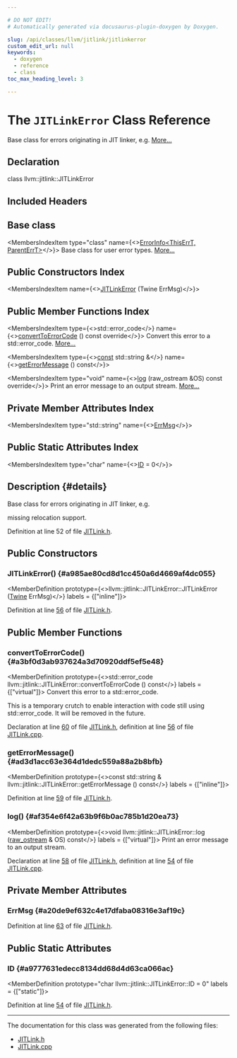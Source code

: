 ```yaml
---

# DO NOT EDIT!
# Automatically generated via docusaurus-plugin-doxygen by Doxygen.

slug: /api/classes/llvm/jitlink/jitlinkerror
custom_edit_url: null
keywords:
  - doxygen
  - reference
  - class
toc_max_heading_level: 3

---
```





# The `JITLinkError` Class Reference

<DoxygenPage pluginConfig={pluginConfig}>

Base class for errors originating in JIT linker, e.g. <a href="#details">More...</a>

## Declaration

<CodeBlock>class llvm::jitlink::JITLinkError</CodeBlock>

## Included Headers

<IncludesList>
<IncludesListItem
  filePath="llvm/ExecutionEngine/JITLink/JITLink.h"
  permalink="/docs/api/files/include/include/llvm/include/llvm/executionengine/include/llvm/executionengine/jitlink/jitlink-h"
  isLocal="true" />
</IncludesList>

## Base class

<MembersIndex>

<MembersIndexItem
  type="class"
  name={<><a href="/docs/api/classes/llvm/errorinfo">ErrorInfo&lt;ThisErrT, ParentErrT&gt;</a></>}>
Base class for user error types. <a href="/docs/api/classes/llvm/errorinfo/#details">More...</a>
</MembersIndexItem>

</MembersIndex>

## Public Constructors Index

<MembersIndex>

<MembersIndexItem
  name={<><a href="#a985ae80cd8d1cc450a6d4669af4dc055">JITLinkError</a> (Twine ErrMsg)</>}>
</MembersIndexItem>

</MembersIndex>

## Public Member Functions Index

<MembersIndex>

<MembersIndexItem
  type={<>std::error&#95;code</>}
  name={<><a href="#a3bf0d3ab937624a3d70920ddf5ef5e48">convertToErrorCode</a> () const override</>}>
Convert this error to a std::error&#95;code. <a href="#a3bf0d3ab937624a3d70920ddf5ef5e48">More...</a>
</MembersIndexItem>

<MembersIndexItem
  type={<><a href="/docs/api/files/lib/lib/target/lib/target/aarch64/aarch64promoteconstant-cpp/#a90f8350fecae261c25be85d38b451bff">const</a> std::string &amp;</>}
  name={<><a href="#ad3d1acc63e364d1dedc559a88a2b8bfb">getErrorMessage</a> () const</>}>
</MembersIndexItem>

<MembersIndexItem
  type="void"
  name={<><a href="#af354e6f42a63b9f6b0ac785b1d20ea73">log</a> (raw&#95;ostream &amp;OS) const override</>}>
Print an error message to an output stream. <a href="#af354e6f42a63b9f6b0ac785b1d20ea73">More...</a>
</MembersIndexItem>

</MembersIndex>

## Private Member Attributes Index

<MembersIndex>

<MembersIndexItem
  type="std::string"
  name={<><a href="#a20de9ef632c4e17dfaba08316e3af19c">ErrMsg</a></>}>
</MembersIndexItem>

</MembersIndex>

## Public Static Attributes Index

<MembersIndex>

<MembersIndexItem
  type="char"
  name={<><a href="#a9777631edecc8134dd68d4d63ca066ac">ID</a> = 0</>}>
</MembersIndexItem>

</MembersIndex>

## Description {#details}

Base class for errors originating in JIT linker, e.g.

missing relocation support.

Definition at line 52 of file <a href="/docs/api/files/include/include/llvm/include/llvm/executionengine/include/llvm/executionengine/jitlink/jitlink-h">JITLink.h</a>.

<SectionDefinition>

## Public Constructors

### JITLinkError() {#a985ae80cd8d1cc450a6d4669af4dc055}

<MemberDefinition
  prototype={<>llvm::jitlink::JITLinkError::JITLinkError (<a href="/docs/api/classes/llvm/twine">Twine</a> ErrMsg)</>}
  labels = {["inline"]}>

Definition at line <a href="/docs/api/files/include/include/llvm/include/llvm/executionengine/include/llvm/executionengine/jitlink/jitlink-h/#l00056">56</a> of file <a href="/docs/api/files/include/include/llvm/include/llvm/executionengine/include/llvm/executionengine/jitlink/jitlink-h">JITLink.h</a>.
</MemberDefinition>

</SectionDefinition>

<SectionDefinition>

## Public Member Functions

### convertToErrorCode() {#a3bf0d3ab937624a3d70920ddf5ef5e48}

<MemberDefinition
  prototype={<>std::error&#95;code llvm::jitlink::JITLinkError::convertToErrorCode () const</>}
  labels = {["virtual"]}>
Convert this error to a std::error&#95;code.

This is a temporary crutch to enable interaction with code still using std::error&#95;code. It will be removed in the future.

Declaration at line <a href="/docs/api/files/include/include/llvm/include/llvm/executionengine/include/llvm/executionengine/jitlink/jitlink-h/#l00060">60</a> of file <a href="/docs/api/files/include/include/llvm/include/llvm/executionengine/include/llvm/executionengine/jitlink/jitlink-h">JITLink.h</a>, definition at line <a href="/docs/api/files/lib/lib/executionengine/lib/executionengine/jitlink/jitlink-cpp/#l00056">56</a> of file <a href="/docs/api/files/lib/lib/executionengine/lib/executionengine/jitlink/jitlink-cpp">JITLink.cpp</a>.
</MemberDefinition>

### getErrorMessage() {#ad3d1acc63e364d1dedc559a88a2b8bfb}

<MemberDefinition
  prototype={<>const std::string &amp; llvm::jitlink::JITLinkError::getErrorMessage () const</>}
  labels = {["inline"]}>

Definition at line <a href="/docs/api/files/include/include/llvm/include/llvm/executionengine/include/llvm/executionengine/jitlink/jitlink-h/#l00059">59</a> of file <a href="/docs/api/files/include/include/llvm/include/llvm/executionengine/include/llvm/executionengine/jitlink/jitlink-h">JITLink.h</a>.
</MemberDefinition>

### log() {#af354e6f42a63b9f6b0ac785b1d20ea73}

<MemberDefinition
  prototype={<>void llvm::jitlink::JITLinkError::log (<a href="/docs/api/classes/llvm/raw-ostream">raw&#95;ostream</a> &amp; OS) const</>}
  labels = {["virtual"]}>
Print an error message to an output stream.

Declaration at line <a href="/docs/api/files/include/include/llvm/include/llvm/executionengine/include/llvm/executionengine/jitlink/jitlink-h/#l00058">58</a> of file <a href="/docs/api/files/include/include/llvm/include/llvm/executionengine/include/llvm/executionengine/jitlink/jitlink-h">JITLink.h</a>, definition at line <a href="/docs/api/files/lib/lib/executionengine/lib/executionengine/jitlink/jitlink-cpp/#l00054">54</a> of file <a href="/docs/api/files/lib/lib/executionengine/lib/executionengine/jitlink/jitlink-cpp">JITLink.cpp</a>.
</MemberDefinition>

</SectionDefinition>

<SectionDefinition>

## Private Member Attributes

### ErrMsg {#a20de9ef632c4e17dfaba08316e3af19c}

<MemberDefinition
  prototype="std::string llvm::jitlink::JITLinkError::ErrMsg">

Definition at line <a href="/docs/api/files/include/include/llvm/include/llvm/executionengine/include/llvm/executionengine/jitlink/jitlink-h/#l00063">63</a> of file <a href="/docs/api/files/include/include/llvm/include/llvm/executionengine/include/llvm/executionengine/jitlink/jitlink-h">JITLink.h</a>.
</MemberDefinition>

</SectionDefinition>

<SectionDefinition>

## Public Static Attributes

### ID {#a9777631edecc8134dd68d4d63ca066ac}

<MemberDefinition
  prototype="char llvm::jitlink::JITLinkError::ID = 0"
  labels = {["static"]}>

Definition at line <a href="/docs/api/files/include/include/llvm/include/llvm/executionengine/include/llvm/executionengine/jitlink/jitlink-h/#l00054">54</a> of file <a href="/docs/api/files/include/include/llvm/include/llvm/executionengine/include/llvm/executionengine/jitlink/jitlink-h">JITLink.h</a>.
</MemberDefinition>

</SectionDefinition>

<hr/>

The documentation for this class was generated from the following files:

<ul>
<li><a href="/docs/api/files/include/include/llvm/include/llvm/executionengine/include/llvm/executionengine/jitlink/jitlink-h">JITLink.h</a></li>
<li><a href="/docs/api/files/lib/lib/executionengine/lib/executionengine/jitlink/jitlink-cpp">JITLink.cpp</a></li>
</ul>

</DoxygenPage>
